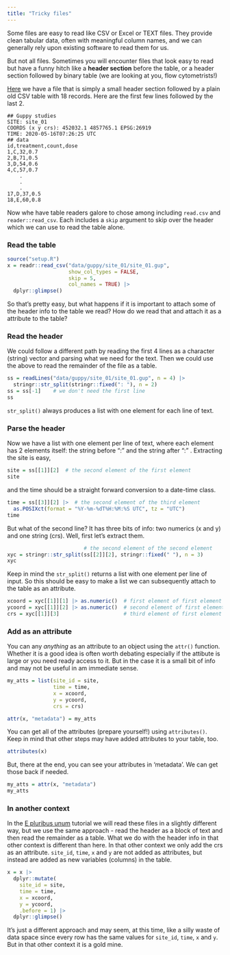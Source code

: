 ```yaml
---
title: "Tricky files"
---
```


Some files are easy to read like CSV or Excel or TEXT files.  They provide clean tabular data, often with meaningful column names, and we can generally rely upon existing software to read them for us.  

But not all files.  Sometimes you will encounter files that look easy to read but have a funny hitch like a **header section** before the table, or a header section followed by binary table (we are looking at you, flow cytometrists!)

[Here](data/guppy/site_01/site_01.gup) we have a file that is simply a small header section followed by a plain old CSV table with 18 records. Here are the first few lines followed by the last 2.

```
## Guppy studies
SITE: site_01
COORDS (x y crs): 452032.1 4857765.1 EPSG:26919
TIME: 2020-05-16T07:26:25 UTC
## data
id,treatment,count,dose
1,C,32,0.7
2,B,71,0.5
3,D,54,0.6
4,C,57,0.7
    .
    .
    .
17,D,37,0.5
18,E,60,0.8
```

Now whe have table readers galore to chose among including `read.csv` and `reader::read_csv`.  Each includes a `skip` argument to skip over the header which we can use to read the table alone.

### Read the table

```r
source("setup.R")
x = readr::read_csv("data/guppy/site_01/site_01.gup",
                    show_col_types = FALSE,
                    skip = 5,
                    col_names = TRUE) |>
  dplyr::glimpse()
```

So that's pretty easy, but what happens if it is important to attach some of the header info to the table we read?  How do we read that and attach it as a attribute to the table?

### Read the header

We could follow a different path by reading the first 4 lines as a character (string) vector and parsing what we need for the text.  Then we could use the above to read the remainder of the file as a table.

```r
ss = readLines("data/guppy/site_01/site_01.gup", n = 4) |>
  stringr::str_split(stringr::fixed(": "), n = 2)
ss = ss[-1]    # we don't need the first line
ss
```

`str_split()` always produces a list with one element for each line of text.

### Parse the header

Now we have a list with one element per line of text, where each element has 2 elements itself: the string before ": " and the string after ":" .  Extracting the site is easy,

```r
site = ss[[1]][2]  # the second element of the first element
site
```
and the time should be a straight forward conversion to a date-time class.  

```r
time = ss[[3]][2] |>  # the second element of the third element
  as.POSIXct(format = "%Y-%m-%dT%H:%M:%S UTC", tz = "UTC")
time
```

But what of the second line?  It has three bits of info: two numerics (x and y) and one string (crs). Well, first let's extract them.

```r
                         # the second element of the second element
xyc = stringr::str_split(ss[[2]][2], stringr::fixed(" "), n = 3)
xyc
```

Keep in mind the `str_split()` returns a list with one element per line of input. So this should be easy to make a list we can subsequently attach to the table as an attribute.

```r

xcoord = xyc[[1]][1] |> as.numeric()  # first element of first element
ycoord = xyc[[1]][2] |> as.numeric()  # second element of first element
crs = xyc[[1]][3]                     # third element of first element
```

### Add as an attribute

You can any *anything* as an attribute to an object using the `attr()` function.  Whether it is a good idea is often worth debating especially if the attibute is large or you need ready access to it.  But in the case it is a small bit of info and may not be useful in am immediate sense.

```r
my_atts = list(site_id = site,
               time = time,
               x = xcoord,
               y = ycoord,
               crs = crs)

attr(x, "metadata") = my_atts
```

You can get all of the attributes (prepare yourself!) using `attributes()`. Keep in mind that other steps may have added attributes to your table, too.  

```r
attributes(x)
```
But, there at the end, you can see your attributes in 'metadata'.  We can get those back if needed.

```r
my_atts = attr(x, "metadata")
my_atts
```
### In another context

In the [E pluribus unum](files-many.qmd) tutorial we will read these files in a slightly different way, but we use the same approach - read the header as a block of text and then read the remainder as a table.  What we do with the header info in that other context is different than here.  In that other context we only add the crs as an attribute. `site_id`, `time`, `x` and `y` are not added as attributes, but instead are added as new variables (columns) in the table.

```r
x = x |>
  dplyr::mutate(
    site_id = site,
    time = time,
    x = xcoord,
    y = ycoord, 
    .before = 1) |>
  dplyr::glimpse()
```
It's just a different approach and may seem, at this time, like a silly waste of data space since every row has the same values for `site_id`, `time`, `x` and `y`.  But in that other context it is a gold mine.